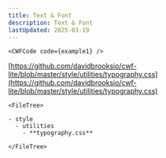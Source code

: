 ```yaml
---
title: Text & Font
description: Text & Font
lastUpdated: 2025-03-19
---
```




<Tabs>
  <TabItem label="Overview" icon="puzzle">

    <CWFCode code={example1} />
  </TabItem>
  <TabItem label="Files" icon="list-format">

  [https://github.com/davidbrooksio/cwf-lite/blob/master/style/utilities/typography.css](https://github.com/davidbrooksio/cwf-lite/blob/master/style/utilities/typography.css)
  
    <FileTree>

    - style
      - utilities
        - **typography.css**

    </FileTree>
  </TabItem>
  <TabItem label="Stylesheet" icon="open-book">
    <Code code={cssExample} lang="css" />
  </TabItem>
</Tabs>